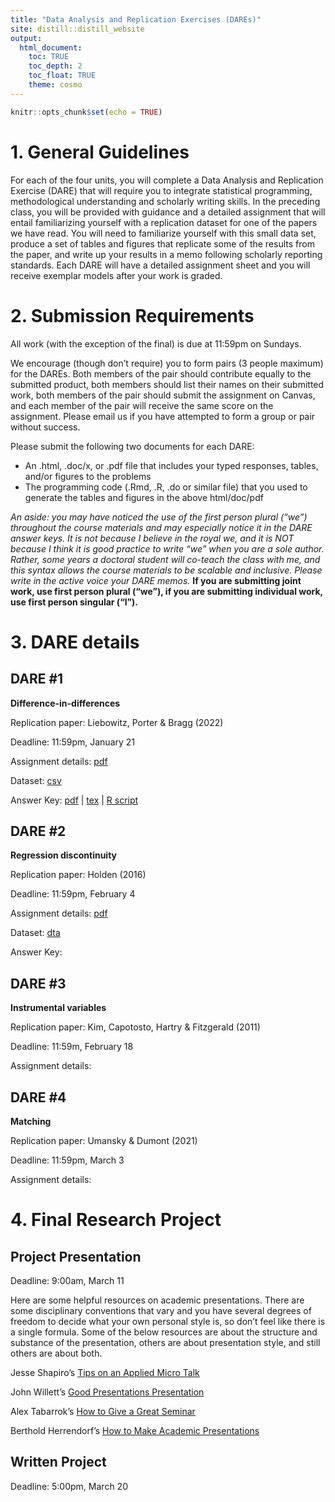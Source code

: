 ```yaml
---
title: "Data Analysis and Replication Exercises (DAREs)"
site: distill::distill_website
output:
  html_document:
    toc: TRUE
    toc_depth: 2
    toc_float: TRUE
    theme: cosmo
---
```


```r
knitr::opts_chunk$set(echo = TRUE)
```

# 1. General Guidelines

For each of the four units, you will complete a Data Analysis and Replication Exercise (DARE) that will require you to integrate statistical programming, methodological understanding and scholarly writing skills. In the preceding class, you will be provided with guidance and a detailed assignment that will entail familiarizing yourself with a replication dataset for one of the papers we have read. You will need to familiarize yourself with this small data set, produce a set of tables and figures that replicate some of the results from the paper, and write up your results in a memo following scholarly reporting standards. Each DARE will have a detailed assignment sheet and you will receive exemplar models after your work is graded. 

# 2. Submission Requirements

All work (with the exception of the final) is due at 11:59pm on Sundays.

We encourage (though don't require) you to form pairs (3 people maximum) for the DAREs. Both members of the pair should contribute equally to the submitted product, both members should list their names on their submitted work, both members of the pair should submit the assignment on Canvas, and each member of the pair will receive the same score on the assignment. Please email us if you have attempted to form a group or pair without success.

Please submit the following two documents for each DARE:

 * An .html, .doc/x, or .pdf file that includes your typed responses, tables, and/or figures to the problems  
 * The programming code (.Rmd, .R, .do or similar file) that you used to generate the tables and figures in the above html/doc/pdf

*An aside: you may have noticed the use of the first person plural ("we") throughout the course materials and may especially notice it in the DARE answer keys. It is not because I believe in the royal we, and it is NOT because I think it is good practice to write "we" when you are a sole author. Rather, some years a doctoral student will co-teach the class with me, and this syntax allows the course materials to be scalable and inclusive. Please write in the active voice your DARE memos.* **If you are submitting joint work, use first person plural ("we"), if you are submitting individual work, use first person singular ("I").**

# 3. DARE details

## DARE #1

**Difference-in-differences**

Replication paper: Liebowitz, Porter & Bragg (2022)

Deadline: 11:59pm, January 21

Assignment details: [pdf](./assignments/DARE_1/DARE_1.pdf)

Dataset: [csv](./assignments/DARE_1/data/EDLD_650_DARE_1.csv)

Answer Key: [pdf](./assignments/DARE_1/DARE_1_answers.pdf) | [tex](./assignments/DARE_1/DARE_1_answers.tex) | [R script](./assignments/DARE_1/code/EDLD_650_DARE_1_code.R)

## DARE #2 

**Regression discontinuity**

Replication paper: Holden (2016)

Deadline: 11:59pm, February 4

Assignment details:  [pdf](./assignments/DARE_2/DARE_2.pdf)

Dataset: [dta](./assignments/DARE_2/data/EDLD_650_CA_schools_es.dta)

Answer Key:  <!-- [pdf](./assignments/DARE_2/DARE_2_answers.pdf) | [tex](./assignments/DARE_2/DARE_2.tex) | [R script](./assignments/DARE_2/code/EDLD_650_DARE_2_code.R) -->

## DARE #3 

**Instrumental variables**

Replication paper: Kim, Capotosto, Hartry & Fitzgerald (2011)

Deadline: 11:59m, February 18

Assignment details: <!-- [pdf](./assignments/DARE_3/DARE_3.pdf)

Dataset: [csv](./assignments/DARE_3/data/EDLD_650_DARE_3.csv)

Answer Key: [pdf](./assignments/DARE_3/DARE_3_answers.pdf) | [tex](./assignments/DARE_3/DARE_3_answers.tex) | [R script](./assignments/DARE_3/code/EDLD_650_DARE_3_code.R) -->

## DARE #4 

**Matching**

Replication paper: Umansky & Dumont (2021)

Deadline: 11:59pm, March 3

Assignment details: <!-- [pdf](./assignments/DARE_4/DARE_4.pdf)

Dataset: [dta](./assignments/DARE_4/data/dumont_umansky_ECLSK.dta)

Answer Key: [pdf](./assignments/DARE_4/DARE_4_answers.pdf) | [tex](./assignments/DARE_4/DARE_4_answers.tex) | [R script](./assignments/DARE_4/code/EDLD_650_DARE_4_code.R) -->


# 4. Final Research Project 

## Project Presentation

Deadline: 9:00am, March 11

Here are some helpful resources on academic presentations. There are some disciplinary conventions that vary and you have several degrees of freedom to decide what your own personal style is, so don't feel like there is a single formula. Some of the below resources are about the structure and substance of the presentation, others are about presentation style, and still others are about both.


Jesse Shapiro's [Tips on an Applied Micro Talk](https://www.brown.edu/Research/Shapiro/pdfs/applied_micro_slides.pdf)

John Willett's [Good Presentations Presentation](./assignments/Good Presentations.pptx)

Alex Tabarrok's [How to Give a Great Seminar](./assignments/HowToGiveAGreatSeminar.pptx)

Berthold Herrendorf's [How to Make Academic Presentations](http://www.public.asu.edu/~bherrend/Various/PresentationTips.pdf)


## Written Project

Deadline: 5:00pm, March 20



